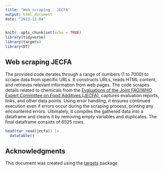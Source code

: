 ```yaml
---
title: "Web scraping - JECFA"
output: html_document
date: "2023-12-04"
---
```


```r
knitr::opts_chunk$set(echo = TRUE)
library(tidyverse)
library(targets)
library(DT)
```
## Web scraping JECFA 
The provided code iterates through a range of numbers (1 to 7000) to scrape data from specific URLs. It constructs URLs, reads HTML content, and retrieves relevant information from web pages. The code scrapes details related to chemicals from the [Evaluations of the Joint FAO/WHO Expert Committee on Food Additives (JECFA)](https://apps.who.int/food-additives-contaminants-jecfa-database/Home/), captures evaluation reports, links, and other data points. Using error handling, it ensures continued execution even if errors occur during the scraping process, printing any encountered errors. Ultimately, it compiles the gathered data into a dataframe and cleans it by removing empty variables and duplicates. The final dataframe consists of 6525 rows.


```r
head(tar_read(jecfa)) |> 
  datatable()
```

## Acknowledgments
This document was created using the [targets](https://books.ropensci.org/targets/) package.
